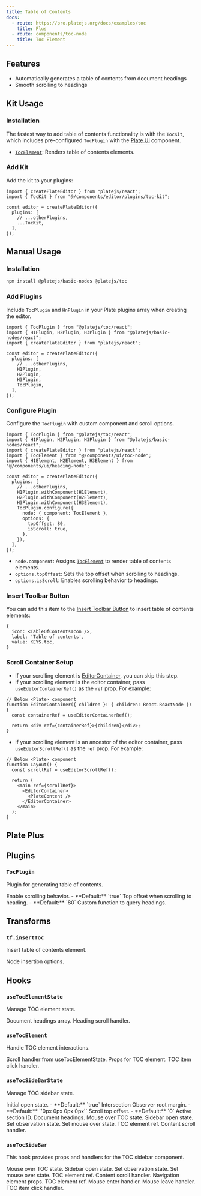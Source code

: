 ```yaml
---
title: Table of Contents
docs:
  - route: https://pro.platejs.org/docs/examples/toc
    title: Plus
  - route: components/toc-node
    title: Toc Element
---
```


<ComponentPreview name="toc-demo" />

<PackageInfo>

## Features

- Automatically generates a table of contents from document headings
- Smooth scrolling to headings

</PackageInfo>

## Kit Usage

<Steps>

### Installation

The fastest way to add table of contents functionality is with the `TocKit`, which includes pre-configured `TocPlugin` with the [Plate UI](/docs/installation/plate-ui) component.

<ComponentSource name="toc-kit" />

- [`TocElement`](/docs/components/toc-node): Renders table of contents elements.

### Add Kit

Add the kit to your plugins:

```tsx
import { createPlateEditor } from "platejs/react";
import { TocKit } from "@/components/editor/plugins/toc-kit";

const editor = createPlateEditor({
  plugins: [
    // ...otherPlugins,
    ...TocKit,
  ],
});
```

</Steps>

## Manual Usage

<Steps>

### Installation

```bash
npm install @platejs/basic-nodes @platejs/toc
```

### Add Plugins

Include `TocPlugin` and `HnPlugin` in your Plate plugins array when creating the editor.

```tsx
import { TocPlugin } from "@platejs/toc/react";
import { H1Plugin, H2Plugin, H3Plugin } from "@platejs/basic-nodes/react";
import { createPlateEditor } from "platejs/react";

const editor = createPlateEditor({
  plugins: [
    // ...otherPlugins,
    H1Plugin,
    H2Plugin,
    H3Plugin,
    TocPlugin,
  ],
});
```

### Configure Plugin

Configure the `TocPlugin` with custom component and scroll options.

```tsx
import { TocPlugin } from "@platejs/toc/react";
import { H1Plugin, H2Plugin, H3Plugin } from "@platejs/basic-nodes/react";
import { createPlateEditor } from "platejs/react";
import { TocElement } from "@/components/ui/toc-node";
import { H1Element, H2Element, H3Element } from "@/components/ui/heading-node";

const editor = createPlateEditor({
  plugins: [
    // ...otherPlugins,
    H1Plugin.withComponent(H1Element),
    H2Plugin.withComponent(H2Element),
    H3Plugin.withComponent(H3Element),
    TocPlugin.configure({
      node: { component: TocElement },
      options: {
        topOffset: 80,
        isScroll: true,
      },
    }),
  ],
});
```

- `node.component`: Assigns [`TocElement`](/docs/components/toc-node) to render table of contents elements.
- `options.topOffset`: Sets the top offset when scrolling to headings.
- `options.isScroll`: Enables scrolling behavior to headings.

### Insert Toolbar Button

You can add this item to the [Insert Toolbar Button](/docs/toolbar#insert-toolbar-button) to insert table of contents elements:

```tsx
{
  icon: <TableOfContentsIcon />,
  label: 'Table of contents',
  value: KEYS.toc,
}
```

### Scroll Container Setup

- If your scrolling element is [EditorContainer](/docs/components/editor), you can skip this step.
- If your scrolling element is the editor container, pass `useEditorContainerRef()` as the `ref` prop. For example:

```tsx
// Below <Plate> component
function EditorContainer({ children }: { children: React.ReactNode }) {
  const containerRef = useEditorContainerRef();

  return <div ref={containerRef}>{children}</div>;
}
```

- If your scrolling element is an ancestor of the editor container, pass `useEditorScrollRef()` as the `ref` prop. For example:

```tsx
// Below <Plate> component
function Layout() {
  const scrollRef = useEditorScrollRef();

  return (
    <main ref={scrollRef}>
      <EditorContainer>
        <PlateContent />
      </EditorContainer>
    </main>
  );
}
```

</Steps>

## Plate Plus

<ComponentPreviewPro name="toc-pro" />

## Plugins

### `TocPlugin`

Plugin for generating table of contents.

<API name="TocPlugin">
  <APIOptions>
    <APIItem name="isScroll" type="boolean" optional>
      Enable scrolling behavior. - **Default:** `true`
    </APIItem>
    <APIItem name="topOffset" type="number" optional>
      Top offset when scrolling to heading. - **Default:** `80`
    </APIItem>
    <APIItem name="queryHeading" type="(editor: SlateEditor) => Heading[]" optional>
      Custom function to query headings.
    </APIItem>
  </APIOptions>
</API>

## Transforms

### `tf.insertToc`

Insert table of contents element.

<API name="insertToc">
  <APIOptions type="InsertNodesOptions<SlateEditor>">Node insertion options.</APIOptions>
</API>

## Hooks

### `useTocElementState`

Manage TOC element state.

<API name="useTocElementState">
  <APIReturns>
    <APIItem name="headingList" type="Heading[]">
      Document headings array.
    </APIItem>
    <APIItem
      name="onContentScroll"
      type="(el: HTMLElement, id: string, behavior: ScrollBehavior) => void"
    >
      Heading scroll handler.
    </APIItem>
  </APIReturns>
</API>

### `useTocElement`

Handle TOC element interactions.

<API name="useTocElement">

<APIParameters>
  <APIItem
    name="onContentScroll"
    type="(el: HTMLElement, id: string, behavior: ScrollBehavior) => void"
  >
    Scroll handler from useTocElementState.
  </APIItem>
</APIParameters>

<APIReturns>
  <APIItem name="props" type="object">
    Props for TOC element.
  </APIItem>
  <APISubList>
    <APISubListItem parent="props" name="onClick" type="(e: React.MouseEvent, item: Heading, behavior: ScrollBehavior) => void">
      TOC item click handler.
    </APISubListItem>
  </APISubList>
</APIReturns>
</API>

### `useTocSideBarState`

Manage TOC sidebar state.

<API name="useTocSideBarState">
<APIParameters>
  <APIItem name="open" type="boolean" optional>
    Initial open state.
    - **Default:** `true`
  </APIItem>
  <APIItem name="rootMargin" type="string" optional>
    Intersection Observer root margin.
    - **Default:** `'0px 0px 0px 0px'`
  </APIItem>
  <APIItem name="topOffset" type="number" optional>
    Scroll top offset.
    - **Default:** `0`
  </APIItem>
</APIParameters>

<APIReturns>
  <APIItem name="activeContentId" type="string">
    Active section ID.
  </APIItem>
  <APIItem name="headingList" type="Heading[]">
    Document headings.
  </APIItem>
  <APIItem name="mouseInToc" type="boolean">
    Mouse over TOC state.
  </APIItem>
  <APIItem name="open" type="boolean">
    Sidebar open state.
  </APIItem>
  <APIItem name="setIsObserve" type="React.Dispatch<React.SetStateAction<boolean>>">
    Set observation state.
  </APIItem>
  <APIItem name="setMouseInToc" type="React.Dispatch<React.SetStateAction<boolean>>">
    Set mouse over state.
  </APIItem>
  <APIItem name="tocRef" type="React.RefObject<HTMLElement>">
    TOC element ref.
  </APIItem>
  <APIItem name="onContentScroll" type="(options: { id: string; behavior?: ScrollBehavior; el: HTMLElement }) => void">
    Content scroll handler.
  </APIItem>
</APIReturns>
</API>

### `useTocSideBar`

This hook provides props and handlers for the TOC sidebar component.

<API name="useTocSideBar">
  <APIParameters>
    <APIItem name="mouseInToc" type="boolean">
      Mouse over TOC state.
    </APIItem>
    <APIItem name="open" type="boolean">
      Sidebar open state.
    </APIItem>
    <APIItem name="setIsObserve" type="React.Dispatch<React.SetStateAction<boolean>>">
      Set observation state.
    </APIItem>
    <APIItem name="setMouseInToc" type="React.Dispatch<React.SetStateAction<boolean>>">
      Set mouse over state.
    </APIItem>
    <APIItem name="tocRef" type="React.RefObject<HTMLElement>">
      TOC element ref.
    </APIItem>
    <APIItem
      name="onContentScroll"
      type="(options: { id: string; behavior?: ScrollBehavior; el: HTMLElement }) => void"
    >
      Content scroll handler.
    </APIItem>
  </APIParameters>
  <APIReturns>
    <APIItem name="navProps" type="object">
      Navigation element props.
    </APIItem>
    <APISubList type="navProps">
      <APISubListItem parent="navProps" name="ref" type="React.RefObject<HTMLElement>">
        TOC element ref.
      </APISubListItem>
      <APISubListItem parent="navProps" name="onMouseEnter" type="() => void">
        Mouse enter handler.
      </APISubListItem>
      <APISubListItem
        parent="navProps"
        name="onMouseLeave"
        type="(e: React.MouseEvent<HTMLElement, MouseEvent>) => void"
      >
        Mouse leave handler.
      </APISubListItem>
    </APISubList>
    <APISubListItem
      parent="navProps"
      name="onContentClick"
      type="(e: React.MouseEvent<HTMLElement, MouseEvent>, item: Heading, behavior?: ScrollBehavior) => void"
    >
      TOC item click handler.
    </APISubListItem>
  </APIReturns>
</API>
